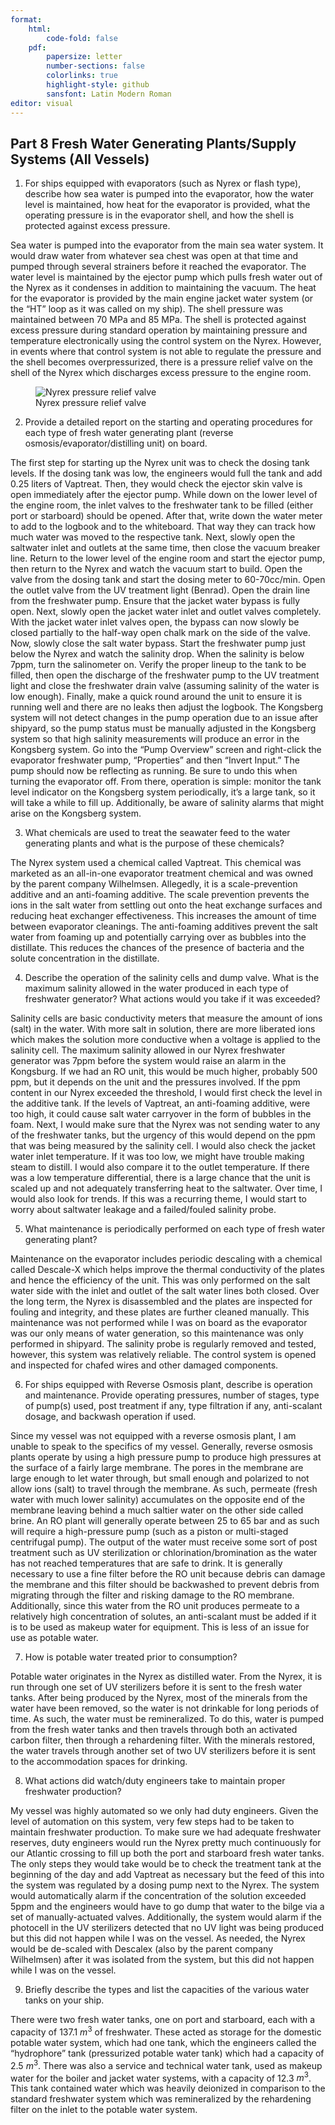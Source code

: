 ```yaml
---
format:
    html: 
        code-fold: false
    pdf:
        papersize: letter
        number-sections: false
        colorlinks: true
        highlight-style: github
        sansfont: Latin Modern Roman
editor: visual
---
```


## Part 8 Fresh Water Generating Plants/Supply Systems (All Vessels)

1.  For ships equipped with evaporators (such as Nyrex or flash type), describe how sea water is pumped into the evaporator, how the water level is maintained, how heat for the evaporator is provided, what the operating pressure is in the evaporator shell, and how the shell is protected against excess pressure.

Sea water is pumped into the evaporator from the main sea water system. It would draw water from whatever sea chest was open at that time and pumped through several strainers before it reached the evaporator. The water level is maintained by the ejector pump which pulls fresh water out of the Nyrex as it condenses in addition to maintaining the vacuum. The heat for the evaporator is provided by the main engine jacket water system (or the "HT" loop as it was called on my ship). The shell pressure was maintained between 70 MPa and 85 MPa. The shell is protected against excess pressure during standard operation by maintaining pressure and temperature electronically using the control system on the Nyrex. However, in events where that control system is not able to regulate the pressure and the shell becomes overpressurized, there is a pressure relief valve on the shell of the Nyrex which discharges excess pressure to the engine room.

![Nyrex pressure relief valve](Pictures/part8/nyrex_prv.PNG)

2.  Provide a detailed report on the starting and operating procedures for each type of fresh water generating plant (reverse osmosis/evaporator/distilling unit) on board.

The first step for starting up the Nyrex unit was to check the dosing tank levels. If the dosing tank was low, the engineers would full the tank and add 0.25 liters of Vaptreat. Then, they would check the ejector skin valve is open immediately after the ejector pump. While down on the lower level of the engine room, the inlet valves to the freshwater tank to be filled (either port or starboard) should be opened. After that, write down the water meter to add to the logbook and to the whiteboard. That way they can track how much water was moved to the respective tank. Next, slowly open the saltwater inlet and outlets at the same time, then close the vacuum breaker line. Return to the lower level of the engine room and start the ejector pump, then return to the Nyrex and watch the vacuum start to build. Open the valve from the dosing tank and start the dosing meter to 60-70cc/min. Open the outlet valve from the UV treatment light (Benrad). Open the drain line from the freshwater pump. Ensure that the jacket water bypass is fully open. Next, slowly open the jacket water inlet and outlet valves completely. With the jacket water inlet valves open, the bypass can now slowly be closed partially to the half-way open chalk mark on the side of the valve. Now, slowly close the salt water bypass. Start the freshwater pump just below the Nyrex and watch the salinity drop. When the salinity is below 7ppm, turn the salinometer on. Verify the proper lineup to the tank to be filled, then open the discharge of the freshwater pump to the UV treatment light and close the freshwater drain valve (assuming salinity of the water is low enough). Finally, make a quick round around the unit to ensure it is running well and there are no leaks then adjust the logbook. The Kongsberg system will not detect changes in the pump operation due to an issue after shipyard, so the pump status must be manually adjusted in the Kongsberg system so that high salinity measurements will produce an error in the Kongsberg system. Go into the "Pump Overview" screen and right-click the evaporator freshwater pump, "Properties" and then "Invert Input." The pump should now be reflecting as running. Be sure to undo this when turning the evaporator off. From there, operation is simple: monitor the tank level indicator on the Kongsberg system periodically, it's a large tank, so it will take a while to fill up. Additionally, be aware of salinity alarms that might arise on the Kongsberg system.

3.  What chemicals are used to treat the seawater feed to the water generating plants and what is the purpose of these chemicals?

The Nyrex system used a chemical called Vaptreat. This chemical was marketed as an all-in-one evaporator treatment chemical and was owned by the parent company Wilhelmsen. Allegedly, it is a scale-prevention additive and an anti-foaming additive. The scale prevention prevents the ions in the salt water from settling out onto the heat exchange surfaces and reducing heat exchanger effectiveness. This increases the amount of time between evaporator cleanings. The anti-foaming additives prevent the salt water from foaming up and potentially carrying over as bubbles into the distillate. This reduces the chances of the presence of bacteria and the solute concentration in the distillate.

4.  Describe the operation of the salinity cells and dump valve. What is the maximum salinity allowed in the water produced in each type of freshwater generator? What actions would you take if it was exceeded?

Salinity cells are basic conductivity meters that measure the amount of ions (salt) in the water. With more salt in solution, there are more liberated ions which makes the solution more conductive when a voltage is applied to the salinity cell. The maximum salinity allowed in our Nyrex freshwater generator was 7ppm before the system would raise an alarm in the Kongsburg. If we had an RO unit, this would be much higher, probably 500 ppm, but it depends on the unit and the pressures involved. If the ppm content in our Nyrex exceeded the threshold, I would first check the level in the additive tank. If the levels of Vaptreat, an anti-foaming additive, were too high, it could cause salt water carryover in the form of bubbles in the foam. Next, I would make sure that the Nyrex was not sending water to any of the freshwater tanks, but the urgency of this would depend on the ppm that was being measured by the salinity cell. I would also check the jacket water inlet temperature. If it was too low, we might have trouble making steam to distill. I would also compare it to the outlet temperature. If there was a low temperature differential, there is a large chance that the unit is scaled up and not adequately transferring heat to the saltwater. Over time, I would also look for trends. If this was a recurring theme, I would start to worry about saltwater leakage and a failed/fouled salinity probe.

5.  What maintenance is periodically performed on each type of fresh water generating plant?

Maintenance on the evaporator includes periodic descaling with a chemical called Descale-X which helps improve the thermal conductivity of the plates and hence the efficiency of the unit. This was only performed on the salt water side with the inlet and outlet of the salt water lines both closed. Over the long term, the Nyrex is disassembled and the plates are inspected for fouling and integrity, and these plates are further cleaned manually. This maintenance was not performed while I was on board as the evaporator was our only means of water generation, so this maintenance was only performed in shipyard. The salinity probe is regularly removed and tested, however, this system was relatively reliable. The control system is opened and inspected for chafed wires and other damaged components.

6.  For ships equipped with Reverse Osmosis plant, describe is operation and maintenance. Provide operating pressures, number of stages, type of pump(s) used, post treatment if any, type filtration if any, anti-scalant dosage, and backwash operation if used.

Since my vessel was not equipped with a reverse osmosis plant, I am unable to speak to the specifics of my vessel. Generally, reverse osmosis plants operate by using a high pressure pump to produce high pressures at the surface of a fairly large membrane. The pores in the membrane are large enough to let water through, but small enough and polarized to not allow ions (salt) to travel through the membrane. As such, permeate (fresh water with much lower salinity) accumulates on the opposite end of the membrane leaving behind a much saltier water on the other side called brine. An RO plant will generally operate between 25 to 65 bar and as such will require a high-pressure pump (such as a piston or multi-staged centrifugal pump). The output of the water must receive some sort of post treatment such as UV sterilization or chlorination/bromination as the water has not reached temperatures that are safe to drink. It is generally necessary to use a fine filter before the RO unit because debris can damage the membrane and this filter should be backwashed to prevent debris from migrating through the filter and risking damage to the RO membrane. Additionally, since this water from the RO unit produces permeate to a relatively high concentration of solutes, an anti-scalant must be added if it is to be used as makeup water for equipment. This is less of an issue for use as potable water.

7.  How is potable water treated prior to consumption?

Potable water originates in the Nyrex as distilled water. From the Nyrex, it is run through one set of UV sterilizers before it is sent to the fresh water tanks. After being produced by the Nyrex, most of the minerals from the water have been removed, so the water is not drinkable for long periods of time. As such, the water must be remineralized. To do this, water is pumped from the fresh water tanks and then travels through both an activated carbon filter, then through a rehardening filter. With the minerals restored, the water travels through another set of two UV sterilizers before it is sent to the accommodation spaces for drinking.

8.  What actions did watch/duty engineers take to maintain proper freshwater production?

My vessel was highly automated so we only had duty engineers. Given the level of automation on this system, very few steps had to be taken to maintain freshwater production. To make sure we had adequate freshwater reserves, duty engineers would run the Nyrex pretty much continuously for our Atlantic crossing to fill up both the port and starboard fresh water tanks. The only steps they would take would be to check the treatment tank at the beginning of the day and add Vaptreat as necessary but the feed of this into the system was regulated by a dosing pump next to the Nyrex. The system would automatically alarm if the concentration of the solution exceeded 5ppm and the engineers would have to go dump that water to the bilge via a set of manually-actuated valves. Additionally, the system would alarm if the photocell in the UV sterilizers detected that no UV light was being produced but this did not happen while I was on the vessel. As needed, the Nyrex would be de-scaled with Descalex (also by the parent company Wilhelmsen) after it was isolated from the system, but this did not happen while I was on the vessel.

9.  Briefly describe the types and list the capacities of the various water tanks on your ship.

There were two fresh water tanks, one on port and starboard, each with a capacity of 137.1 $m^3$ of freshwater. These acted as storage for the domestic potable water system, which had one tank, which the engineers called the "hydrophore" tank (pressurized potable water tank) which had a capacity of 2.5 $m^3$. There was also a service and technical water tank, used as makeup water for the boiler and jacket water systems, with a capacity of 12.3 $m^3$. This tank contained water which was heavily deionized in comparison to the standard freshwater system which was remineralized by the rehardening filter on the inlet to the potable water system.